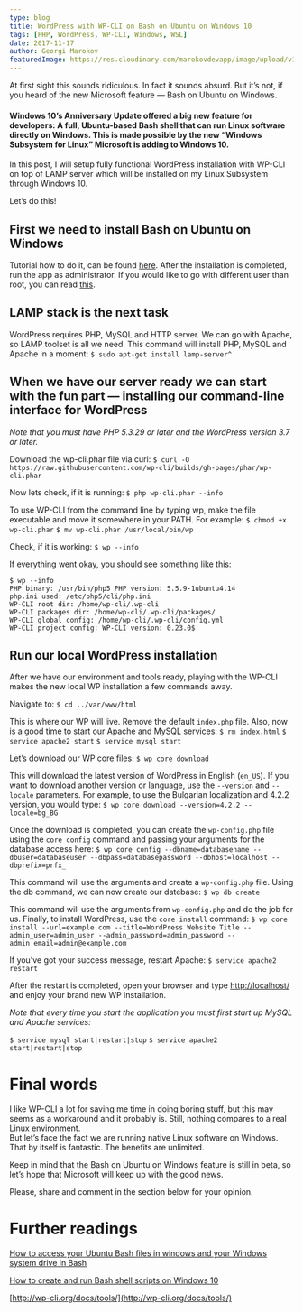 ---
type: blog
title: WordPress with WP-CLI on Bash on Ubuntu on Windows 10
tags: [PHP, WordPress, WP-CLI, Windows, WSL]
date: 2017-11-17
author: Georgi Marokov
featuredImage: https://res.cloudinary.com/marokovdevapp/image/upload/v1678045063/Blogs/wp-cli-wsl/14udA_kvdhza.png
---

At first sight this sounds ridiculous. In fact it sounds absurd. But it’s not, if you heard of the new Microsoft feature — Bash on Ubuntu on Windows.

#### Windows 10’s Anniversary Update offered a big new feature for developers: A full, Ubuntu-based Bash shell that can run Linux software directly on Windows. This is made possible by the new “Windows Subsystem for Linux” Microsoft is adding to Windows 10.

In this post, I will setup fully functional WordPress installation with WP-CLI on top of LAMP server which will be installed on my Linux Subsystem through Windows 10.

Let’s do this!

## First we need to install Bash on Ubuntu on Windows

Tutorial how to do it, can be found [here](http://www.howtogeek.com/249966/how-to-install-and-use-the-linux-bash-shell-on-windows-10/). After the installation is completed, run the app as administrator. If you would like to go with different user than root, you can read [this](http://www.howtogeek.com/261417/how-to-change-your-user-account-in-windows-10s-ubuntu-bash-shell/).

## LAMP stack is the next task

WordPress requires PHP, MySQL and HTTP server. We can go with Apache, so LAMP toolset is all we need. This command will install PHP, MySQL and Apache in a moment:
`$ sudo apt-get install lamp-server^`

## When we have our server ready we can start with the fun part — installing our command-line interface for WordPress

_Note that you must have PHP 5.3.29 or later and the WordPress version 3.7 or later._

Download the wp-cli.phar file via curl:
`$ curl -O https://raw.githubusercontent.com/wp-cli/builds/gh-pages/phar/wp-cli.phar`

Now lets check, if it is running:
`$ php wp-cli.phar --info`

To use WP-CLI from the command line by typing wp, make the file executable and move it somewhere in your PATH. For example:
`$ chmod +x wp-cli.phar`
`$ mv wp-cli.phar /usr/local/bin/wp`

Check, if it is working:
`$ wp --info`

If everything went okay, you should see something like this:

```
$ wp --info
PHP binary: /usr/bin/php5 PHP version: 5.5.9-1ubuntu4.14
php.ini used: /etc/php5/cli/php.ini
WP-CLI root dir: /home/wp-cli/.wp-cli
WP-CLI packages dir: /home/wp-cli/.wp-cli/packages/
WP-CLI global config: /home/wp-cli/.wp-cli/config.yml
WP-CLI project config: WP-CLI version: 0.23.0$
```

## Run our local WordPress installation

Аfter we have our environment and tools ready, playing with the WP-CLI makes the new local WP installation a few commands away.

Navigate to:
`$ cd ../var/www/html`

This is where our WP will live. Remove the default `index.php` file.
Also, now is a good time to start our Apache and MySQL services:
`$ rm index.html`
`$ service apache2 start`
`$ service mysql start`

Let’s download our WP core files:
`$ wp core download`

This will download the latest version of WordPress in English (`en_US`). If you want to download another version or language, use the `--version` and `--locale` parameters. For example, to use the Bulgarian localization and 4.2.2 version, you would type:
`$ wp core download --version=4.2.2 --locale=bg_BG`

Once the download is completed, you can create the `wp-config.php` file using the `core config` command and passing your arguments for the database access here:
`$ wp core config --dbname=databasename --dbuser=databaseuser --dbpass=databasepassword --dbhost=localhost --dbprefix=prfx_`

This command will use the arguments and create a `wp-config.php` file.
Using the db command, we can now create our datebase:
`$ wp db create`

This command will use the arguments from `wp-config.php` and do the job for us.
Finally, to install WordPress, use the `core install` command:
`$ wp core install --url=example.com --title=WordPress Website Title --admin_user=admin_user --admin_password=admin_password --admin_email=admin@example.com`

If you’ve got your success message, restart Apache:
`$ service apache2 restart`

After the restart is completed, open your browser and type [http://localhost/](http://localhost/) and enjoy your brand new WP installation.

_Note that every time you start the application you must first start up MySQL and Apache services:_

`$ service mysql start|restart|stop`
`$ service apache2 start|restart|stop`

# Final words

I like WP-CLI a lot for saving me time in doing boring stuff, but this may seems as a workaround and it probably is. Still, nothing compares to a real Linux environment.  
But let’s face the fact we are running native Linux software on Windows. That by itself is fantastic. The benefits are unlimited.

Keep in mind that the Bash on Ubuntu on Windows feature is still in beta, so let’s hope that Microsoft will keep up with the good news.

Please, share and comment in the section below for your opinion.

# Further readings

[How to access your Ubuntu Bash files in windows and your Windows system drive in Bash](http://www.howtogeek.com/261383/how-to-access-your-ubuntu-bash-files-in-windows-and-your-windows-system-drive-in-bash/)

[How to create and run Bash shell scripts on Windows 10](http://www.howtogeek.com/261591/how-to-create-and-run-bash-shell-scripts-on-windows-10/)

[http://wp-cli.org/docs/tools/](http://wp-cli.org/docs/tools/)
